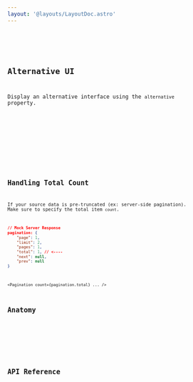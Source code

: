 ```yaml
---
layout: '@layouts/LayoutDoc.astro'
---
```




<Preview client:load>
	<Fragment slot="preview">
		<Example client:load />
	</Fragment>
	<Fragment slot="code">
		<Code code={ExampleRaw} lang="tsx" />
	</Fragment>
</Preview>

## Alternative UI

Display an alternative interface using the `alternative` property.

<Preview client:load>
	<Fragment slot="preview">
		<ExampleAlt client:load />
	</Fragment>
	<Fragment slot="code">
		<Code code={ExampleAltRaw} lang="tsx" />
	</Fragment>
</Preview>

## Handling Total Count

If your source data is pre-truncated (ex: server-side pagination). Make sure to specify the total item `count`.

```json
// Mock Server Response
pagination: {
	"page": 1,
	"limit": 2,
	"pages": 1,
	"total": 1, // <----
	"next": null,
	"prev": null
}
```

```tsx
<Pagination count={pagination.total} ... />
```

## Anatomy

<Anatomy label="Pagination" isComponent>
	<Anatomy label="button" descriptor="(first)" element="button" />
	<Anatomy label="button" descriptor="(numerals)" element="button" />
	<Anatomy label="button" descriptor="(ellipsis)" element="span" />
	<Anatomy label="button" descriptor="(last)" element="button" />
</Anatomy>

## API Reference

<ApiTable />
